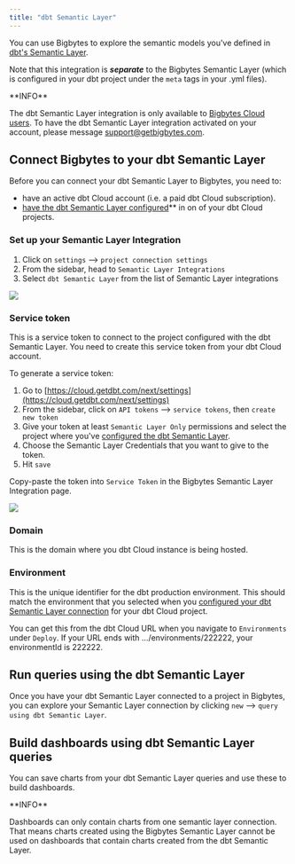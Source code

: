 ```yaml
---
title: "dbt Semantic Layer"
---
```


You can use Bigbytes to explore the semantic models you've defined in [dbt's Semantic Layer](https://www.getdbt.com/product/semantic-layer).

Note that this integration is **_separate_** to the Bigbytes Semantic Layer (which is configured in your dbt project under the `meta` tags in your .yml files).

<Note>
**INFO**

The dbt Semantic Layer integration is only available to [Bigbytes Cloud users](https://www.getbigbytes.com/pricing). To have the dbt Semantic Layer integration activated on your account, please message [support@getbigbytes.com](mailto:support@getbigbytes.com).
</Note>

## Connect Bigbytes to your dbt Semantic Layer

Before you can connect your dbt Semantic Layer to Bigbytes, you need to:

* have an active dbt Cloud account (i.e. a paid dbt Cloud subscription).
* [have the dbt Semantic Layer configured](https://docs.getdbt.com/guides/sl-snowflake-qs?step=14)\*\* in on of your dbt Cloud projects.

### Set up your Semantic Layer Integration

1. Click on `settings` \--> `project connection settings`
2. From the sidebar, head to `Semantic Layer Integrations`
3. Select `dbt Semantic Layer` from the list of Semantic Layer integrations
<Frame>
  <img src="/images/references/semantic-layer-integrations-40845a7701aeea5834344d3242aa307f.jpg"/>
</Frame>

### Service token

This is a service token to connect to the project configured with the dbt Semantic Layer. You need to create this service token from your dbt Cloud account.

To generate a service token:

1. Go to [https://cloud.getdbt.com/next/settings](https://cloud.getdbt.com/next/settings)
2. From the sidebar, click on `API tokens` \--> `service tokens`, then `create new token`
3. Give your token at least `Semantic Layer Only` permissions and select the project where you've [configured the dbt Semantic Layer](https://docs.getdbt.com/docs/use-dbt-semantic-layer/setup-sl#set-up-dbt-semantic-layer).
4. Choose the Semantic Layer Credentials that you want to give to the token.
5. Hit `save`

Copy-paste the token into `Service Token` in the Bigbytes Semantic Layer Integration page.

<Frame>
  <img src="/images/references/dbt-semantic-layer-service-token-6149bc79e2d0a549ede6d337fd4a9cdc.jpg"/>
</Frame>

### Domain

This is the domain where you dbt Cloud instance is being hosted.

### Environment

This is the unique identifier for the dbt production environment. This should match the environment that you selected when you [configured your dbt Semantic Layer connection](https://docs.getdbt.com/docs/use-dbt-semantic-layer/setup-sl#1-select-environment) for your dbt Cloud project.

You can get this from the dbt Cloud URL when you navigate to `Environments` under `Deploy`. If your URL ends with .../environments/222222, your environmentId is 222222.

## Run queries using the dbt Semantic Layer

Once you have your dbt Semantic Layer connected to a project in Bigbytes, you can explore your Semantic Layer connection by clicking `new` \--> `query using dbt Semantic Layer`.

## Build dashboards using dbt Semantic Layer queries

You can save charts from your dbt Semantic Layer queries and use these to build dashboards.

<Note>
**INFO**

Dashboards can only contain charts from one semantic layer connection. That means charts created using the Bigbytes Semantic Layer cannot be used on dashboards that contain charts created from the dbt Semantic Layer.

</Note>
